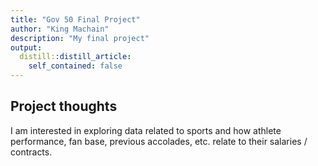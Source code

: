 ```yaml
---
title: "Gov 50 Final Project"
author: "King Machain"
description: "My final project"
output:
  distill::distill_article:
    self_contained: false
---
```




## Project thoughts

I am interested in exploring data related to sports and how athlete performance, fan base, previous accolades, etc. relate to their salaries / contracts.